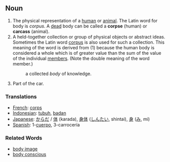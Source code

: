 ==Noun==

#The physical representation of a [[human]] or [[animal]].  The Latin word for body is ''corpus''.  A [[dead]] body can be called a '''corpse''' (human) or '''carcass''' (animal).
#A held-together collection or group of physical objects or abstract ideas.  Sometimes the Latin word [[corpus]] is also used for such a collection.  This meaning of the word is derived from (1) because the human body is considered a whole which is of greater value than the sum of the value of the individual [[member]]s.  (Note the double meaning of the word member.)
#:a collected ''body'' of knowledge.
#Part of the car.
=== Translations ===

*[[French]]: [[corps]]
*[[Indonesian]]: [[tubuh]], [[badan]]
*[[Japanese]]: [[からだ]] / [[体]] (karada), [[身体]] ([[しんたい]], shintai), [[身]] ([[み]], mi)
*[[Spanish]]: 1-[[cuerpo]], 3-carrocería

=== Related Words ===
*[[body image]]
*[[body conscious]]